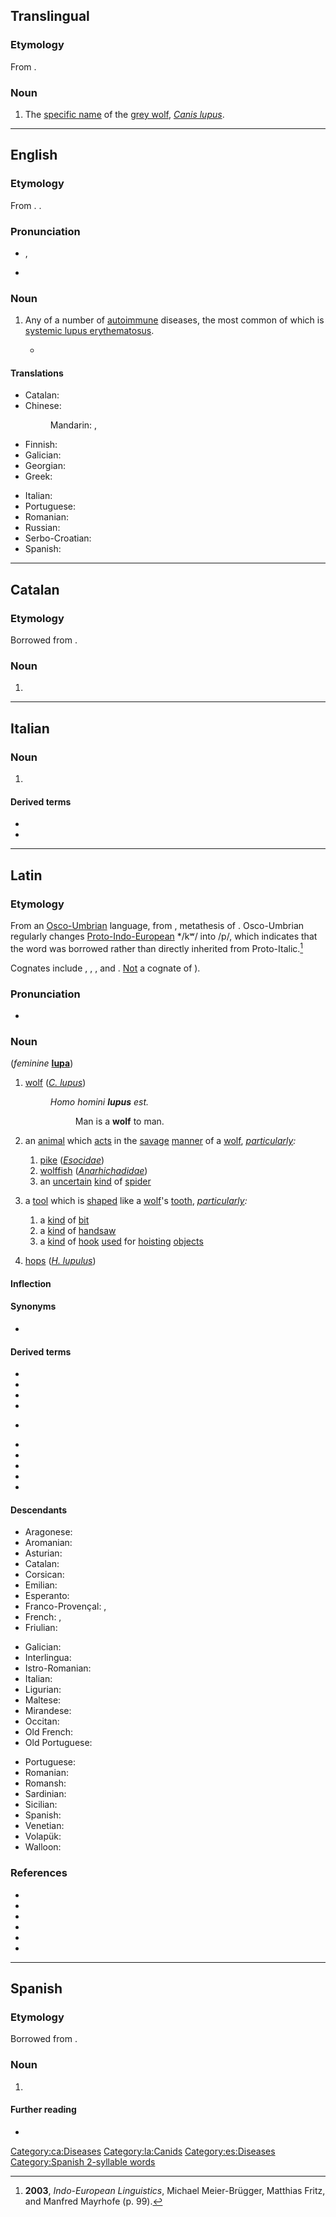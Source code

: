 {{also|Lupus|lúpus}}
==Translingual==

===Etymology===
From {{etyl|la|mul}} {{m|la|lupus||wolf}}.

===Noun===
{{head|mul|noun}}

# The [[specific name]] of the [[grey wolf]], ''[[Canis lupus]]''.

----

==English==

===Etymology===
From {{etyl|la|en}} {{m|la|lupus||wolf}}. {{doublet|lang=en|wolf}}.

===Pronunciation===
* {{enPR|lo͝o'pəs}}, {{IPA|/ˈluːpəs/|lang=en}}
* {{rhymes|uːpəs|lang=en}}

===Noun===
{{en-noun|-}}

# {{lb|en|pathology}} Any of a number of [[autoimmune]] diseases, the most common of which is [[systemic lupus erythematosus]].
#* {{quote-video|actor={{w|Conan O'Brien}}|title=Conan Visits Taco Bell|url=https://www.youtube.com/watch?v=LYpKwt4Za_4&nohtml5=False|series=Conan|publisher=Team Coco|date=January 21 2015|time=00:05:15|passage=You like the name ''quesalupa''? That is a little like "case of '''lupus'''". I just keep thinking about that.}}

====Translations====
{{trans-top|autoimmune disease}}
* Catalan: {{t+|ca|lupus|m}}
* Chinese:
*: Mandarin: {{t+|cmn|狼瘡|sc=Hani}}, {{t+|cmn|狼疮|tr=lángchuāng|sc=Hani}}
* Finnish: {{t+|fi|lupus}}
* Galician: {{t+|gl|lupus|m}}
* Georgian: {{t|ka|მგლურა}}
* Greek: {{t+|el|λύκος|m}}
{{trans-mid}}
* Italian: {{t+|it|lupus|m}}
* Portuguese: {{t|pt|lúpus|m}}
* Romanian: {{t+|ro|lupus|n}}
* Russian: {{t+|ru|волча́нка|f}}
* Serbo-Croatian: {{t+|sh|zverinac|m}}
* Spanish: {{t+|es|lupus|m}}
{{trans-bottom}}

----

==Catalan==

===Etymology===
Borrowed from {{bor|ca|la|lupus}}.

===Noun===
{{ca-noun|m|-}}

# {{l|en|lupus}}

[[Category:ca:Diseases]]

----

==Italian==

===Noun===
{{head|it|noun|g=m|invariable}}

# {{lb|it|disease}} {{l|en|lupus}}

====Derived terms====
* {{l|it|lupico}}
* {{l|it|lupoma}}

----

==Latin==
{{was fwotd|2018|January|20|lang=la}}
{{wikipedia|lang=la}}

===Etymology===
From an [[Osco-Umbrian]] language, from {{der|la|itc-pro|*lukʷos}}, metathesis of {{der|la|ine-pro|*wĺ̥kʷos}}. Osco-Umbrian regularly changes [[Proto-Indo-European]] */kʷ/ into /p/, which indicates that the word was borrowed rather than directly inherited from Proto-Italic.<ref>'''2003''', ''Indo-European Linguistics'', Michael Meier-Brügger, Matthias Fritz, and Manfred Mayrhofe (p. 99).</ref>

Cognates include {{cog|grc|λύκος}}, {{cog|sa|वृक}}, {{cog|ang|wulf}}, and {{cog|ru|волк}}. [[vulpes#Etymology|Not]] a cognate of {{m|la|volpēs||fox}}).

===Pronunciation===
* {{la-IPA|lupus}}

===Noun===
{{la-noun|lupus|lupī|m|second}} (''feminine'' '''[[lupa#Latin|lupa]]''')

# {{lb|la|zoology}} [[wolf]] (''[[Canis lupus|C. lupus]]'')
#: ''Homo homini '''lupus''' est.''
#:: Man is a '''wolf''' to man.
# {{lb|la|zoology}} an [[animal]] which [[act]]s in the [[savage]] [[manner]] of a [[wolf]], ''[[particularly]]:''
## [[pike]] (''[[Esocidae]]'')
## [[wolffish]] (''[[Anarhichadidae]]'')
## an [[uncertain]] [[kind]] of [[spider]]
# {{lb|la|carpentry}} a [[tool]] which is [[shape]]d like a [[wolf]]'s [[tooth]], ''[[particularly]]:''
## a [[kind]] of [[bit]]
## a [[kind]] of [[handsaw]]
## a [[kind]] of [[hook]] [[use]]d for [[hoist]]ing [[object]]s
# {{lb|la|botany}} [[hops]] (''[[Humulus lupulus|H. lupulus]]'')

====Inflection====
{{la-decl-2nd|lup}}

====Synonyms====
* {{l|la|hirpus}}

====Derived terms====
{{top2}}
* {{l|la|agnum lupō ēripere velle||to wish the impossible, literally: to wish to rescue a lamb from a wolf}}
* {{l|la|homō hominī lupus}}
* {{l|la|lupārius}}
* {{l|la|lupātus}}
* {{l|la|lupellus}} {{qualifier|Medieval Latin}}
{{mid2}}
* {{l|la|Lupercus}}
* {{l|la|lupīnus}}
* {{l|la|Lupus}}
* {{l|la|lupus in fābulā}}
* {{l|la|lupus in sermōne}}
{{bottom}}

====Descendants====
{{top3}}
* Aragonese: {{l|an|lupo}}
* Aromanian: {{l|rup|lup}}
* Asturian: {{l|ast|llobu}}
* Catalan: {{l|ca|llop}}
* Corsican: {{l|co|lupu}}
* Emilian: {{l|egl|låuv}}
* Esperanto: {{l|eo|lupo}}
* Franco-Provençal: {{l|frp|lôf}}, {{l|frp|lop}}
* French: {{l|fr|loup}}, {{l|fr|leu}}
* Friulian: {{l|fur|lôf}}
{{mid3}}
* Galician: {{l|gl|lobo}}
* Interlingua: {{l|ia|lupo}}
* Istro-Romanian: {{l|ruo|lup}}
* Italian: {{l|it|lupo}}
* Ligurian: {{l|lij|lô}}
* Maltese: {{l|mt|lupu}}
* Mirandese: {{l|mwl|lhobo}}
* Occitan: {{l|oc|lop}}
* Old French: {{l|fro|leu}}
* Old Portuguese: {{l|roa-opt|lobo}}
{{mid3}}
* Portuguese: {{l|pt|lobo}}
* Romanian: {{l|ro|lup}}
* Romansh: {{l|rm|luf}}
* Sardinian: {{l|sc|lupu}}
* Sicilian: {{l|scn|lupu}}
* Spanish: {{l|es|lobo}}
* Venetian: {{l|vec|lóvo}}
* Volapük: {{l|vo|lup}}
* Walloon: {{l|wa|leu}}
{{bottom}}

===References===
* {{R:L&S}}
* {{R:Elementary Lewis}}
* {{R:du Cange}}
* {{R:Gaffiot}}
* {{R:Peck}}
* {{R:Smith's Persons}}
<references />

[[Category:la:Canids]]

----

==Spanish==
{{wikipedia|lang=es}}

===Etymology===
Borrowed from {{bor|es|la|lupus}}. {{doublet|lobo|lang=es}}

===Noun===
{{es-noun|m|-}}

# {{l|en|lupus}}

====Further reading====
* {{R:DRAE 2001}}

[[Category:es:Diseases]]
[[Category:Spanish 2-syllable words]]
